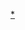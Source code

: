 {{asbox
| image     = Cortisol-3D-vdW.png
| pix       = 40
| subject   = 与[[皮肤]][[药物治疗|药]]相关
| qualifier = 
| category  = 皮肤药小作品
| tempsort  =  
| name      = Template:皮肤药小作品
}}<noinclude>
[[Category:皮膚藥小作品|*]]
</noinclude>